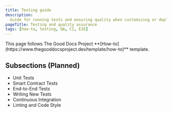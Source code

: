 ```yaml
---
title: Testing guide
description:
  Guide for running tests and ensuring quality when customizing or deploying ATK
pageTitle: Testing and quality assurance
tags: [how-to, testing, QA, CI, E2E]
---
```


<Callout type="info" title="Template guide">
  This page follows The Good Docs Project
  **[How-to](https://www.thegooddocsproject.dev/template/how-to)** template.
</Callout>

## Subsections (Planned)

- Unit Tests
- Smart Contract Tests
- End-to-End Tests
- Writing New Tests
- Continuous Integration
- Linting and Code Style

